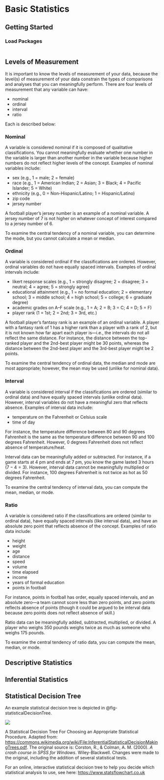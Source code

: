 # Basic Statistics {#sec-basicStats}

## Getting Started {#sec-basicStatsGettingStarted}

### Load Packages {#sec-basicStatsLoadPackages}

```r

```

## Levels of Measurement {#sec-levelsOfMeasurement}

It is important to know the levels of measurement of your data, because the level(s) of measurement of your data constrain the types of comparisons and analyses that you can meaningfully perform.
There are four levels of measurement that any variable can have:

- nominal
- ordinal
- interval
- ratio

Each is described below:

### Nominal {#sec-nominal}

A variable is considered nominal if it is composed of qualitative classifications.
You cannot meaningfully evaluate whether one number in the variable is larger than another number in the variable because higher numbers do not reflect higher levels of the concept.
Examples of nominal variables include:

- sex (e.g., 1 = male; 2 = female)
- race (e.g., 1 = American Indian; 2 = Asian; 3 = Black; 4 = Pacific Islander; 5 = White)
- ethnicity (e.g., 0 = Non-Hispanic/Latino; 1 = Hispanic/Latino)
- zip code
- jersey number

A football player's jersey number is an example of a nominal variable.
A jersey number of 7 is not higher on whatever concept of interest compared to a jersey number of 6.

To examine the central tendency of a nominal variable, you can determine the mode, but you cannot calculate a mean or median.

### Ordinal {#sec-ordinal}

A variable is considered ordinal if the classifications are ordered.
However, ordinal variables do not have equally spaced intervals.
Examples of ordinal intervals include:

- likert response scales (e.g., 1 = strongly disagree; 2 = disagree; 3 = neutral; 4 = agree; 5 = strongly agree)
- educational attainment (e.g., 1 = no formal education; 2 = elementary school; 3 = middle school; 4 = high school; 5 = college; 6 = graduate degree)
- academic grades on A–F scale (e.g., 1 = A; 2 = B; 3 = C; 4 = D; 5 = F)
- player rank (1 = 1st; 2 = 2nd; 3 = 3rd, etc.)

A football player's fantasy rank is an example of an ordinal variable.
A player with a fantasy rank of 1 has a higher rank than a player with a rank of 2, but it is not known how far apart each player is—i.e., the intervals do not all reflect the same distance.
For instance, the distance between the top-ranked player and the 2nd-best player might be 30 points, whereas the distance between the 2nd-best player and the 3rd-best player might be 2 points.

To examine the central tendency of ordinal data, the median and mode are most appropriate; however, the mean may be used (unlike for nominal data).

### Interval {#sec-interval}

A variable is considered interval if the classifications are ordered (similar to ordinal data) and have equally spaced intervals (unlike ordinal data).
However, interval variables do not have a meaningful zero that reflects absence.
Examples of interval data include:

- temperature on the Fahrenheit or Celsius scale
- time of day

For instance, the temperature difference between 80 and 90 degrees Fahrenheit is the same as the temperature difference between 90 and 100 degrees Fahrenheit.
However, 0 degrees Fahrenheit does not reflect absence of temperature/heat.

Interval data can be meaningfully added or subtracted.
For instance, if a game starts at 4 pm and ends at 7 pm, you know the game lasted 3 hours ($7 - 4 = 3$).
However, interval data cannot be meaningfully multiplied or divided.
For instance, 100 degrees Fahrenheit is not twice as hot as 50 degrees Fahrenheit.

To examine the central tendency of interval data, you can compute the mean, median, or mode.

### Ratio {#sec-ratio}

A variable is considered ratio if the classifications are ordered (similar to ordinal data), have equally spaced intervals (like interval data), and have an absolute zero point that reflects absence of the concept.
Examples of ratio data include:

- height
- weight
- age
- distance
- speed
- volume
- time elapsed
- income
- years of formal education
- points in football

For instance, points in football has order, equally spaced intervals, and an absolute zero—a team cannot score less than zero points, and zero points reflects absence of points (though it could be argued to be interval data because zero points does not reflect absence of skill.)

Ratio data can be meaningfully added, subtracted, multiplied, or divided.
A player who weighs 350 pounds weighs twice as much as someone who weighs 175 pounds.

To examine the central tendency of ratio data, you can compute the mean, median, or mode.

## Descriptive Statistics

## Inferential Statistics

## Statistical Decision Tree

An example statistical decision tree is depicted in @fig-statisticalDecisionTree.

::: {#fig-statisticalDecisionTree}
![](images/statisticalDecisionTree.png)

A Statistical Decision Tree For Choosing an Appropriate Statistical Procedure. Adapted from: <https://commons.wikimedia.org/wiki/File:InferentialStatisticalDecisionMakingTrees.pdf>. The original source is: Corston, R., & Colman, A. M. (2000). *A crash course in SPSS for Windows*. Wiley-Blackwell. Changes were made to the original, including the addition of several statistical tests.
:::

For an online, interactive statistical decision tree to help you decide which statistical analysis to use, see here: <https://www.statsflowchart.co.uk>
